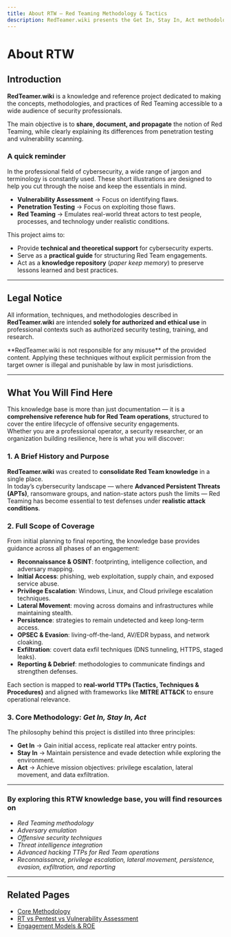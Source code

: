 ```yaml
---
title: About RTW — Red Teaming Methodology & Tactics
description: RedTeamer.wiki presents the Get In, Stay In, Act methodology for realistic Red Team operations—covering planning, adversary emulation, OPSEC, persistence, lateral movement, exfiltration, and reporting.
---
```



# About RTW

## Introduction
**RedTeamer.wiki** is a knowledge and reference project dedicated to making the concepts, methodologies, and practices of Red Teaming accessible to a wide audience of security professionals.


The main objective is to **share, document, and propagate** the notion of Red Teaming, while clearly explaining its differences from penetration testing and vulnerability scanning.  


### A quick reminder
<Callout type="info">
In the professional field of cybersecurity, a wide range of jargon and terminology is constantly used. These short illustrations are designed to help you cut through the noise and keep the essentials in mind.
</Callout>

- **Vulnerability Assessment** → Focus on identifying flaws.  
- **Penetration Testing** → Focus on exploiting those flaws.  
- **Red Teaming** → Emulates real-world threat actors to test people, processes, and technology under realistic conditions.

<ThemedImage
  alt="RedTeamers banner"
  darkSrc="/images/rtmvs_black.png"
  lightSrc="/images/rtmvs_white.png"
  width={1200}
  height={360}
/>


This project aims to:
- Provide **technical and theoretical support** for cybersecurity experts.
- Serve as a **practical guide** for structuring Red Team engagements.
- Act as a **knowledge repository** (*paper keep memory*) to preserve lessons learned and best practices.

---

## Legal Notice

All information, techniques, and methodologies described in **RedTeamer.wiki** are intended **solely for authorized and ethical use** in professional contexts such as authorized security testing, training, and research.

<Callout type="warning">
**RedTeamer.wiki is not responsible for any misuse** of the provided content. Applying these techniques without explicit permission from the target owner is illegal and punishable by law in most jurisdictions.
</Callout>

---

## What You Will Find Here

This knowledge base is more than just documentation — it is a **comprehensive reference hub for Red Team operations**, structured to cover the entire lifecycle of offensive security engagements.  
Whether you are a professional operator, a security researcher, or an organization building resilience, here is what you will discover:

### 1. A Brief History and Purpose
**RedTeamer.wiki** was created to **consolidate Red Team knowledge** in a single place.  
In today’s cybersecurity landscape — where **Advanced Persistent Threats (APTs)**, ransomware groups, and nation-state actors push the limits — Red Teaming has become essential to test defenses under **realistic attack conditions**.

### 2. Full Scope of Coverage
From initial planning to final reporting, the knowledge base provides guidance across all phases of an engagement:

- **Reconnaissance & OSINT**: footprinting, intelligence collection, and adversary mapping.  
- **Initial Access**: phishing, web exploitation, supply chain, and exposed service abuse.  
- **Privilege Escalation**: Windows, Linux, and Cloud privilege escalation techniques.  
- **Lateral Movement**: moving across domains and infrastructures while maintaining stealth.  
- **Persistence**: strategies to remain undetected and keep long-term access.  
- **OPSEC & Evasion**: living-off-the-land, AV/EDR bypass, and network cloaking.  
- **Exfiltration**: covert data exfil techniques (DNS tunneling, HTTPS, staged leaks).  
- **Reporting & Debrief**: methodologies to communicate findings and strengthen defenses.  

Each section is mapped to **real-world TTPs (Tactics, Techniques & Procedures)** and aligned with frameworks like **MITRE ATT&CK** to ensure operational relevance.

### 3. Core Methodology: *Get In, Stay In, Act*
The philosophy behind this project is distilled into three principles:
- **Get In** → Gain initial access, replicate real attacker entry points.  
- **Stay In** → Maintain persistence and evade detection while exploring the environment.  
- **Act** → Achieve mission objectives: privilege escalation, lateral movement, and data exfiltration.

---

### By exploring this RTW knowledge base, you will find resources on
- *Red Teaming methodology*  
- *Adversary emulation*  
- *Offensive security techniques*  
- *Threat intelligence integration*  
- *Advanced hacking TTPs for Red Team operations*  
- *Reconnaissance, privilege escalation, lateral movement, persistence, evasion, exfiltration, and reporting*  


---

## Related Pages
- [Core Methodology](./methodology)
- [RT vs Pentest vs Vulnerability Assessment](./differences)
- [Engagement Models & ROE](./engagement-models)
